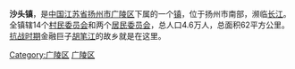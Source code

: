 '''沙头镇'''，是[[中国|中国]][[江苏省|江苏省]][[扬州市|扬州市]][[广陵区|广陵区]]下属的一个[[镇|镇]]，位于扬州市南部，濒临[[长江|长江]]。全镇辖14个[[村民委员会|村民委员会]]和两个[[居民委员会|居民委员会]]，总人口4.6万人，总面积62平方公里。[[抗战时期|抗战时期]]金融巨子[[胡笔江|胡笔江]]的故乡就是在这里。

{{Jiangsu-stub}}
{{广陵区行政区划}}
[[Category:广陵区|Category:广陵区]]
[[Category:扬州乡镇|广陵区]]